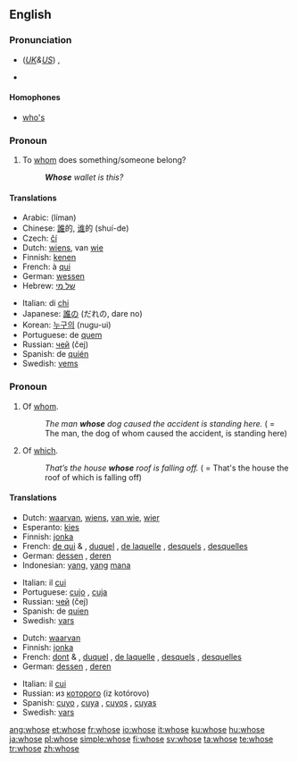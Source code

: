 ==English==

{{rank|woman|want|home|234|whose|words|given|hands}}

===Pronunciation===
* (''[[Received Pronunciation|UK]]&[[General American|US]]'') {{IPA|/huːz/}}, {{SAMPA|/hu:z/}}
*: {{rhymes|uːz}}
* {{audio|en-us-whose.ogg|Audio (US)}}

====Homophones====
* [[who's]]

===Pronoun===
{{en-pron}}

# To [[whom]] does something/someone belong?
#: '''''Whose''' wallet is this?''

====Translations====
{{trans-top|to whom does something/someone belong?}}
* Arabic: {{Arab|[[لمن]]}} (líman)
* Chinese: [[誰]]的, [[谁]]的 (shuí-de)
* Czech: [[čí]]
* Dutch: [[wiens]], van [[wie]]
* Finnish: [[kenen]]
* French: à [[qui]]
* German: [[wessen]]
* Hebrew: [[של מי]]
{{trans-mid}}
* Italian: di [[chi]]
* Japanese: [[誰]]の (だれの, dare no)
* Korean: [[누구의]] (nugu-ui)
* Portuguese: de [[quem]]
* Russian: [[чей]] (čej)
* Spanish: de [[quién]]
* Swedish: [[vems]]
{{trans-bottom}}

===Pronoun===
{{en-pron|desc=relative pronoun}}

# Of [[whom]].
#: ''The man '''whose''' dog caused the accident is standing here.'' ( = The man, the dog of whom caused the accident, is standing here)
# {{context|considered|_|nonstandard|_|by some}} Of [[which]].
#: ''That’s the house '''whose''' roof is falling off.'' ( = That's the house the roof of which is falling off)

====Translations====
{{trans-top|of whom}}
* Dutch: [[waarvan]], [[wiens]], [[van wie]], [[wier]]
* Esperanto: [[kies]]
* Finnish: [[jonka]]
* French: [[de qui]] {{m|f}} & {{p}}, [[duquel]] {{m}}, [[de laquelle]] {{f}}, [[desquels]] {{p}}, [[desquelles]] {{f|p}}
* German: [[dessen]] {{m|n}}, [[deren]] {{f|p}}
* Indonesian: [[yang]], [[yang]] [[mana]]
{{trans-mid}}
* Italian: il [[cui]]
* Portuguese: [[cujo]] {{m}}, [[cuja]] {{f}}
* Russian: [[чей]] (čej)
* Spanish: de [[quien]]
* Swedish: [[vars]]
{{trans-bottom}}

{{trans-top|of which}}
* Dutch: [[waarvan]]
* Finnish: [[jonka]]
* French: [[dont]] {{m|f}} & {{p}}, [[duquel]] {{m}}, [[de laquelle]] {{f}}, [[desquels]] {{p}}, [[desquelles]] {{f|p}}
* German: [[dessen]] {{m|n}}, [[deren]] {{f|p}}
{{trans-mid}}
* Italian: il [[cui]]
* Russian: из [[который|которого]] (iz kotórovo)
* Spanish: [[cuyo]] {{m}}, [[cuya]] {{f}}, [[cuyos]] {{p}}, [[cuyas]] {{f|p}}
* Swedish: [[vars]]
{{trans-bottom}}

[[ang:whose]]
[[et:whose]]
[[fr:whose]]
[[io:whose]]
[[it:whose]]
[[ku:whose]]
[[hu:whose]]
[[ja:whose]]
[[pl:whose]]
[[simple:whose]]
[[fi:whose]]
[[sv:whose]]
[[ta:whose]]
[[te:whose]]
[[tr:whose]]
[[zh:whose]]